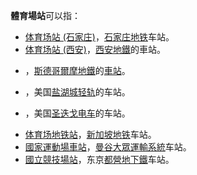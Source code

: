 '''體育場站'''可以指：

*[[体育场站_(石家庄)|体育场站 (石家庄)]]，[[石家庄地铁|石家庄地铁]]车站。
*[[体育场站_(西安)|体育场站 (西安)]]，[[西安地鐵|西安地鐵]]的車站。
*{{Link-en|體育場站 (斯德哥爾摩)|Stadion metro station}}，[[斯德哥爾摩地鐵|斯德哥爾摩地鐵]]的[[捷運車站|車站]]。
*{{link-en|体育场站 (盐湖城)|Stadium station (UTA)}}，美国[[盐湖城轻轨|盐湖城轻轨]]的车站。
*{{link-en|体育场站 (圣迭戈)|Stadium station (San Diego)}}，美国[[圣迭戈电车|圣迭戈电车]]的车站。
*[[体育场地铁站|体育场地铁站]]，[[新加坡地铁|新加坡地铁]]车站。
*[[國家運動場車站|國家運動場車站]]，[[曼谷大眾運輸系統|曼谷大眾運輸系統]]车站。
*[[國立競技場站|國立競技場站]]，东京[[都營地下鐵|都營地下鐵]]车站。

{{disambig|Cat=四字車站名消歧义}}